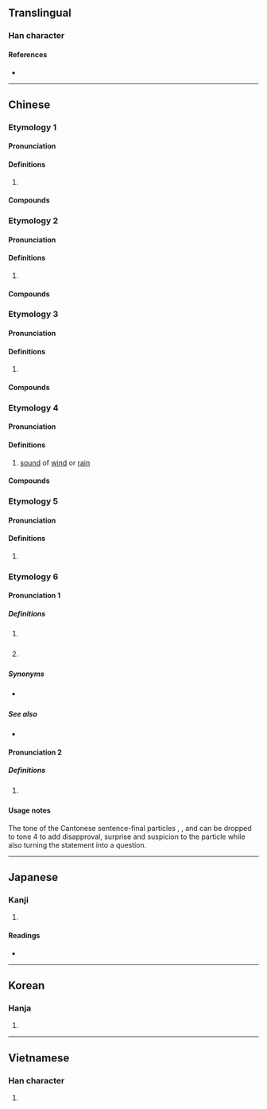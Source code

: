 {{character info/new}}
==Translingual==

===Han character===
{{Han char|rn=30|rad=口|as=09|sn=12|four=62000|canj=RDLN|ids=⿰口剌}}

====References====
* {{Han ref|kx=0197.270|dkj=03909|dj=0419.050|hdz=10651.060|uh=5587|ud=21895|bh=B3E2|bd=46050}}

----

==Chinese==
{{zh-forms}}

===Etymology 1===

====Pronunciation====
{{zh-pron
|m=lǎ
|c=laa3,laa5
|h=pfs=la̍p
|mn=ml:la/tw:lá/ml:la̍t
|mn_note=la̍t - literary
|mn-t=la1
|cat=syllable
}}

====Definitions====
{{zh-hanzi}}

# {{zh-only|喇叭|[[trumpet]]; [[bugle]]}}

====Compounds====
{{zh-der|小喇叭|喇叭花|喇叭手|大喇叭|喇叭褲|喇叭蟲|喇叭筒|喇叭口兒|喇叭|吹喇叭|環繞喇叭|琉璃喇叭}}

===Etymology 2===

====Pronunciation====
{{zh-pron
|m=lǎ
|c=laa1
|mn=ml:la̍h/ml:la̍t
|mn_note=la̍h - vernacular; la̍t - literary
|mn-t=la1
|cat=syllable
}}

====Definitions====
{{zh-hanzi}}

# {{zh-only|喇嘛|[[lama]]}}

====Compounds====
{{zh-der|喇嘛|喇嘛教|班禪喇嘛|燒喇嘛|達賴喇嘛}}

===Etymology 3===

====Pronunciation====
{{zh-pron
|m=lǎ
|cat=syllable
}}

====Definitions====
{{zh-hanzi}}

# {{rfdef|zh}}

====Compounds====
{{zh-der|八怪七喇|喇嘴|唐古喇山|背哈喇子}}

===Etymology 4===

====Pronunciation====
{{zh-pron
|m=lā
|c=laa1
|cat=n
}}

====Definitions====
{{zh-hanzi}}

# {{lb|zh|onomatopoeia}} [[sound]] of [[wind]] or [[rain]]

====Compounds====
{{zh-der|勃喇喇|咿哩呱喇|刮喇|佧喇|喇喇叭叭|嘩喇喇|喇喇哩哩|滑喇|活喇喇}}

===Etymology 5===

====Pronunciation====
{{zh-pron
|m=lá
|cat=syllable
}}

====Definitions====
{{zh-hanzi}}

# {{zh-only|哈喇子|[[saliva]]|半喇子兒|a [[half]]}}

===Etymology 6===
{{zh-forms|alt=啦,嚹,嘑}}
{{rfe|zh|related to 了?}}

====Pronunciation 1====
{{zh-pron
|c=laa3
|cat=part
}}

=====Definitions=====
{{zh-hanzi}} {{tlb|zh|Cantonese}}

# {{n-g|Used at the end of a sentence to indicate a change of state.}}
#: {{zh-x|佢 係 大學生 喇。|He '''has become''' a university student / He is a university student '''now'''.|C-GZ}}
# {{n-g|Used at the end of a sentence to inform the beginning of an action.}}
#: {{zh-x|我 走 喇。|I'm leaving now.|C-GZ}}

=====Synonyms=====
* {{q|Mandarin}} {{zh-l|了}}

=====See also=====
* {{zh-l|啦}}

====Pronunciation 2====
{{zh-pron
|c=laa4
|cat=part
}}

=====Definitions=====
{{zh-hanzi}} {{tlb|zh|Cantonese}}

# {{n-g|Sentence-final particle expressing surprise and suspicion.}}
#: {{zh-x|佢 係 大學生 喇{laa4}？|He '''has become''' a university  student? / He is a university student '''now'''?|C-GZ}}
#: {{zh-x|你 走 喇{laa4}？|You are leaving?|C-GZ}}

====Usage notes====
The tone of the Cantonese sentence-final particles {{zh-l|呀|tr=aa3}}, {{zh-l|喇|tr=laa3}}, {{zh-l|㗎|tr=gaa3}} and {{zh-l|咋|tr=zaa3}} can be dropped to tone 4 to add disapproval, surprise and suspicion to the particle while also turning the statement into a question.

----

==Japanese==

===Kanji===
{{ja-kanji|grade=|rs=口09}}

# {{rfdef|ja|sort=口09}}

====Readings====
* {{ja-readings|goon=[[らち]] (rachi)|kanon=[[らつ]] (ratsu)|kanyoon=[[ら]] (ra)|kun=[[ものいう]] (monoiu)}}

----

==Korean==

===Hanja===
{{ko-hanja|hangeul=[[랄]], [[라]]|rv=ral, ra|mr=ral, ra}}

# {{rfdef|ko|sort=口09}}

----

==Vietnamese==

===Han character===
{{vi-hantu|lạt|rs=口09}}

# {{rfdef|vi}}